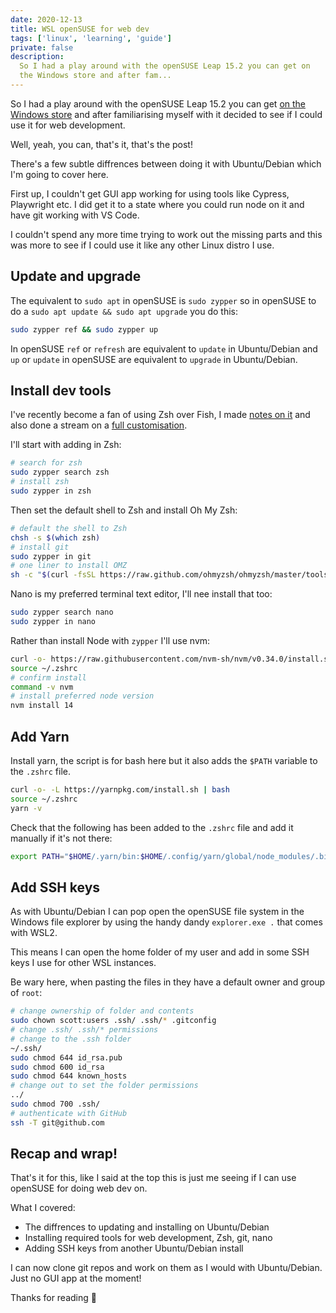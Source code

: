 ```yaml
---
date: 2020-12-13
title: WSL openSUSE for web dev
tags: ['linux', 'learning', 'guide']
private: false
description:
  So I had a play around with the openSUSE Leap 15.2 you can get on
  the Windows store and after fam...
---
```


So I had a play around with the openSUSE Leap 15.2 you can get [on the
Windows store] and after familiarising myself with it decided to see
if I could use it for web development.

Well, yeah, you can, that's it, that's the post!

There's a few subtle diffrences between doing it with Ubuntu/Debian
which I'm going to cover here.

First up, I couldn't get GUI app working for using tools like Cypress,
Playwright etc. I did get it to a state where you could run node on it
and have git working with VS Code.

I couldn't spend any more time trying to work out the missing parts
and this was more to see if I could use it like any other Linux distro
I use.

## Update and upgrade

The equivalent to `sudo apt` in openSUSE is `sudo zypper` so in
openSUSE to do a `sudo apt update && sudo apt upgrade` you do this:

```bash
sudo zypper ref && sudo zypper up
```

In openSUSE `ref` or `refresh` are equivalent to `update` in
Ubuntu/Debian and `up` or `update` in openSUSE are equivalent to
`upgrade` in Ubuntu/Debian.

## Install dev tools

I've recently become a fan of using Zsh over Fish, I made [notes on
it] and also done a stream on a [full customisation].

I'll start with adding in Zsh:

```bash
# search for zsh
sudo zypper search zsh
# install zsh
sudo zypper in zsh
```

Then set the default shell to Zsh and install Oh My Zsh:

```bash
# default the shell to Zsh
chsh -s $(which zsh)
# install git
sudo zypper in git
# one liner to install OMZ
sh -c "$(curl -fsSL https://raw.github.com/ohmyzsh/ohmyzsh/master/tools/install.sh)"
```

Nano is my preferred terminal text editor, I'll nee install that too:

```bash
sudo zypper search nano
sudo zypper in nano
```

Rather than install Node with `zypper` I'll use nvm:

```bash
curl -o- https://raw.githubusercontent.com/nvm-sh/nvm/v0.34.0/install.sh | zsh
source ~/.zshrc
# confirm install
command -v nvm
# install preferred node version
nvm install 14
```

## Add Yarn

Install yarn, the script is for bash here but it also adds the `$PATH`
variable to the `.zshrc` file.

```bash
curl -o- -L https://yarnpkg.com/install.sh | bash
source ~/.zshrc
yarn -v
```

Check that the following has been added to the `.zshrc` file and add
it manually if it's not there:

```bash
export PATH="$HOME/.yarn/bin:$HOME/.config/yarn/global/node_modules/.bin:$PATH"
```

## Add SSH keys

As with Ubuntu/Debian I can pop open the openSUSE file system in the
Windows file explorer by using the handy dandy `explorer.exe .` that
comes with WSL2.

This means I can open the home folder of my user and add in some SSH
keys I use for other WSL instances.

Be wary here, when pasting the files in they have a default owner and
group of `root`:

```bash
# change ownership of folder and contents
sudo chown scott:users .ssh/ .ssh/* .gitconfig
# change .ssh/ .ssh/* permissions
# change to the .ssh folder
~/.ssh/
sudo chmod 644 id_rsa.pub
sudo chmod 600 id_rsa
sudo chmod 644 known_hosts
# change out to set the folder permissions
../
sudo chmod 700 .ssh/
# authenticate with GitHub
ssh -T git@github.com
```

## Recap and wrap!

That's it for this, like I said at the top this is just me seeing if I
can use openSUSE for doing web dev on.

What I covered:

- The diffrences to updating and installing on Ubuntu/Debian
- Installing required tools for web development, Zsh, git, nano
- Adding SSH keys from another Ubuntu/Debian install

I can now clone git repos and work on them as I would with
Ubuntu/Debian. Just no GUI app at the moment!

Thanks for reading 🙌

[install yarn]: https://www.osradar.com/install-yarn-opensuse-15-1/
[on the windows store]:
  https://www.microsoft.com/en-us/p/opensuse-leap-152/9mzd0n9z4m4h?activetab=pivot:overviewtabb
[notes on it]: https://scottspence.com/2020/12/08/zsh-and-oh-my-zsh/
[full customisation]: https://www.youtube.com/watch?v=4cp-GcZxB-g
